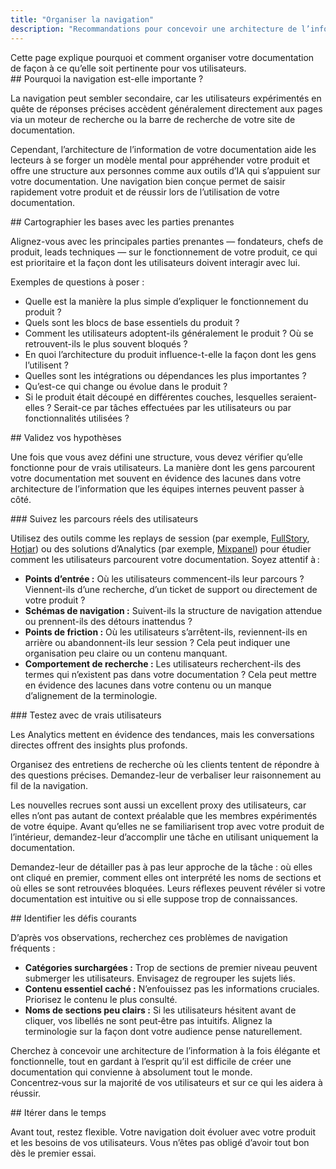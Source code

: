 ```yaml
---
title: "Organiser la navigation"
description: "Recommandations pour concevoir une architecture de l’information adaptée à vos utilisateurs"
---
```


<Tip>
Cette page explique pourquoi et comment organiser votre documentation de façon à ce qu’elle soit pertinente pour vos utilisateurs.
</Tip>

<div id="why-is-navigation-important">
  ## Pourquoi la navigation est-elle importante ?
</div>

La navigation peut sembler secondaire, car les utilisateurs expérimentés en quête de réponses précises accèdent généralement directement aux pages via un moteur de recherche ou la barre de recherche de votre site de documentation.

Cependant, l’architecture de l’information de votre documentation aide les lecteurs à se forger un modèle mental pour appréhender votre produit et offre une structure aux personnes comme aux outils d’IA qui s’appuient sur votre documentation. Une navigation bien conçue permet de saisir rapidement votre produit et de réussir lors de l’utilisation de votre documentation.

<div id="map-the-foundation-with-stakeholders">
  ## Cartographier les bases avec les parties prenantes
</div>

Alignez-vous avec les principales parties prenantes — fondateurs, chefs de produit, leads techniques — sur le fonctionnement de votre produit, ce qui est prioritaire et la façon dont les utilisateurs doivent interagir avec lui.

Exemples de questions à poser :

- Quelle est la manière la plus simple d’expliquer le fonctionnement du produit ?
- Quels sont les blocs de base essentiels du produit ?
- Comment les utilisateurs adoptent-ils généralement le produit ? Où se retrouvent-ils le plus souvent bloqués ?
- En quoi l’architecture du produit influence-t-elle la façon dont les gens l’utilisent ?
- Quelles sont les intégrations ou dépendances les plus importantes ?
- Qu’est-ce qui change ou évolue dans le produit ?
- Si le produit était découpé en différentes couches, lesquelles seraient-elles ? Serait-ce par tâches effectuées par les utilisateurs ou par fonctionnalités utilisées ?

<div id="validate-your-assumptions">
  ## Validez vos hypothèses
</div>

Une fois que vous avez défini une structure, vous devez vérifier qu’elle fonctionne pour de vrais utilisateurs. La manière dont les gens parcourent votre documentation met souvent en évidence des lacunes dans votre architecture de l’information que les équipes internes peuvent passer à côté.

<div id="track-real-user-journeys">
  ### Suivez les parcours réels des utilisateurs
</div>

Utilisez des outils comme les replays de session (par exemple, [FullStory](https://www.fullstory.com), [Hotjar](https://www.hotjar.com)) ou des solutions d’Analytics (par exemple, [Mixpanel](https://mixpanel.com)) pour étudier comment les utilisateurs parcourent votre documentation. Soyez attentif à :

- **Points d’entrée :** Où les utilisateurs commencent-ils leur parcours ? Viennent-ils d’une recherche, d’un ticket de support ou directement de votre produit ?
- **Schémas de navigation :** Suivent-ils la structure de navigation attendue ou prennent-ils des détours inattendus ?
- **Points de friction :** Où les utilisateurs s’arrêtent-ils, reviennent-ils en arrière ou abandonnent-ils leur session ? Cela peut indiquer une organisation peu claire ou un contenu manquant.
- **Comportement de recherche :** Les utilisateurs recherchent-ils des termes qui n’existent pas dans votre documentation ? Cela peut mettre en évidence des lacunes dans votre contenu ou un manque d’alignement de la terminologie.

<div id="test-with-real-users">
  ### Testez avec de vrais utilisateurs
</div>

Les Analytics mettent en évidence des tendances, mais les conversations directes offrent des insights plus profonds. 

Organisez des entretiens de recherche où les clients tentent de répondre à des questions précises. Demandez-leur de verbaliser leur raisonnement au fil de la navigation.

Les nouvelles recrues sont aussi un excellent proxy des utilisateurs, car elles n’ont pas autant de context préalable que les membres expérimentés de votre équipe. Avant qu’elles ne se familiarisent trop avec votre produit de l’intérieur, demandez-leur d’accomplir une tâche en utilisant uniquement la documentation.

Demandez-leur de détailler pas à pas leur approche de la tâche : où elles ont cliqué en premier, comment elles ont interprété les noms de sections et où elles se sont retrouvées bloquées. Leurs réflexes peuvent révéler si votre documentation est intuitive ou si elle suppose trop de connaissances.

<div id="identify-common-challenges">
  ## Identifier les défis courants
</div>

D’après vos observations, recherchez ces problèmes de navigation fréquents :

- **Catégories surchargées :** Trop de sections de premier niveau peuvent submerger les utilisateurs. Envisagez de regrouper les sujets liés.
- **Contenu essentiel caché :** N’enfouissez pas les informations cruciales. Priorisez le contenu le plus consulté.
- **Noms de sections peu clairs :** Si les utilisateurs hésitent avant de cliquer, vos libellés ne sont peut‑être pas intuitifs. Alignez la terminologie sur la façon dont votre audience pense naturellement.

Cherchez à concevoir une architecture de l’information à la fois élégante et fonctionnelle, tout en gardant à l’esprit qu’il est difficile de créer une documentation qui convienne à absolument tout le monde. Concentrez‑vous sur la majorité de vos utilisateurs et sur ce qui les aidera à réussir.

<div id="iterate-over-time">
  ## Itérer dans le temps
</div>

Avant tout, restez flexible. Votre navigation doit évoluer avec votre produit et les besoins de vos utilisateurs. Vous n’êtes pas obligé d’avoir tout bon dès le premier essai.
